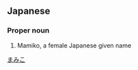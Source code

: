 ==Japanese==
{{ja-kanjitab|妙|実|子}}

===Proper noun===
{{ja-pos|proper|まみこ}}
# Mamiko, a female Japanese given name

[[Category:Japanese female given names|まみこ]]